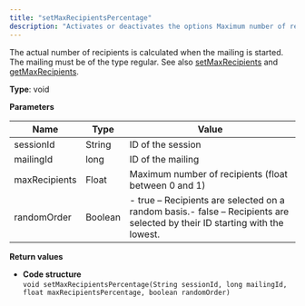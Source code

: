 ```yaml
---
title: "setMaxRecipientsPercentage"
description: "Activates or deactivates the options Maximum number of recipients and Random order and sets absolute percentaged values for them (a float from 0 to 1) in Optimizely Campaign."
---
```


The actual number of recipients is calculated when the mailing is started. The mailing must be of the type regular. See also [setMaxRecipients](/optimizely-campaign/docs/setmaxrecipients) and [getMaxRecipients](/optimizely-campaign/docs/getmaxrecipients).

**Type**: void

**Parameters**

| Name          | Type    | Value                                                                                                                        |
| ------------- | ------- | ---------------------------------------------------------------------------------------------------------------------------- |
| sessionId     | String  | ID of the session                                                                                                            |
| mailingId     | long    | ID of the mailing                                                                                                            |
| maxRecipients | Float   | Maximum number of recipients (float between 0 and 1)                                                                         |
| randomOrder   | Boolean | \- true – Recipients are selected on a random basis.\- false – Recipients are selected by their ID starting with the lowest. |

**Return values**

* **Code structure**  
`void setMaxRecipientsPercentage(String sessionId, long mailingId, float maxRecipientsPercentage, boolean randomOrder)  
`